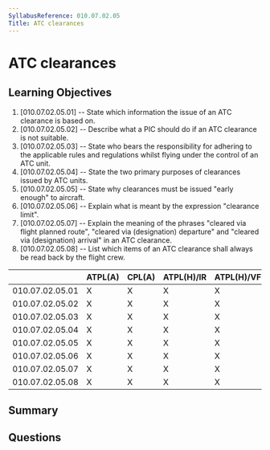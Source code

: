 ```yaml
---
SyllabusReference: 010.07.02.05
Title: ATC clearances
---
```


# ATC clearances

## Learning Objectives

1. [010.07.02.05.01] -- State which information the issue of an ATC clearance is
   based on.
2. [010.07.02.05.02] -- Describe what a PIC should do if an ATC clearance is not
   suitable.
3. [010.07.02.05.03] -- State who bears the responsibility for adhering to the
   applicable rules and regulations whilst flying under the control of an ATC
   unit.
4. [010.07.02.05.04] -- State the two primary purposes of clearances issued by
   ATC units.
5. [010.07.02.05.05] -- State why clearances must be issued "early enough" to
   aircraft.
6. [010.07.02.05.06] -- Explain what is meant by the expression "clearance
   limit".
7. [010.07.02.05.07] -- Explain the meaning of the phrases "cleared via flight
   planned route", "cleared via (designation) departure" and "cleared via
   (designation) arrival" in an ATC clearance.
8. [010.07.02.05.08] -- List which items of an ATC clearance shall always be
   read back by the flight crew.

|                 | ATPL(A) | CPL(A) | ATPL(H)/IR | ATPL(H)/VFR | CPL(H) | IR  | CBIR(A) |
| --------------- | ------- | ------ | ---------- | ----------- | ------ | --- | ------- |
| 010.07.02.05.01 | X       | X      | X          | X           | X      | X   | X       |
| 010.07.02.05.02 | X       | X      | X          | X           | X      | X   | X       |
| 010.07.02.05.03 | X       | X      | X          | X           | X      | X   | X       |
| 010.07.02.05.04 | X       | X      | X          | X           | X      | X   |         |
| 010.07.02.05.05 | X       | X      | X          | X           | X      | X   |         |
| 010.07.02.05.06 | X       | X      | X          | X           | X      | X   | X       |
| 010.07.02.05.07 | X       | X      | X          | X           | X      | X   | X       |
| 010.07.02.05.08 | X       | X      | X          | X           | X      | X   | X       |

## Summary

## Questions

